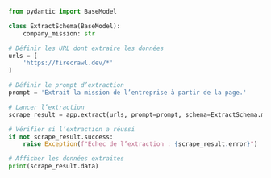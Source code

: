 ```python Python
from pydantic import BaseModel

class ExtractSchema(BaseModel):
    company_mission: str

# Définir les URL dont extraire les données
urls = [
    'https://firecrawl.dev/*'
]

# Définir le prompt d’extraction
prompt = 'Extrait la mission de l’entreprise à partir de la page.'

# Lancer l’extraction
scrape_result = app.extract(urls, prompt=prompt, schema=ExtractSchema.model_json_schema())

# Vérifier si l’extraction a réussi
if not scrape_result.success:
    raise Exception(f"Échec de l’extraction : {scrape_result.error}")

# Afficher les données extraites
print(scrape_result.data)
```
